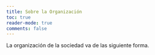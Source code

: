 ```yaml
---
title: Sobre la Organización
toc: true
reader-mode: true
comments: false
---
```


La organización de la sociedad va de las siguiente forma.
